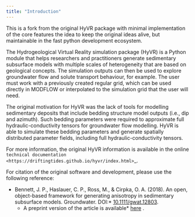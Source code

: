 ```yaml
---
title: "Introduction"
---
```


This is a fork from the original HyVR package with minimal implementation of the core features the idea to keep the original ideas alive, but maintainable in the fast python development ecosystem.

The Hydrogeological Virtual Reality simulation package (HyVR) is a Python module that helps researchers and practitioners generate sedimentary subsurface models with multiple scales of heterogeneity that are based on geological concepts. The simulation outputs can then be used to explore groundwater flow and solute transport behaviour, for example. The user must work with a previously created regular grid, which can be used directly in MODFLOW or interpolated to the simulation grid that the user will need.

The original motivation for HyVR was the lack of tools for modelling sedimentary deposits that include bedding structure model outputs (i.e., dip and azimuth).
Such bedding parameters were required to approximate full hydraulic-conductivity tensors for groundwater flow modelling. HyVR is able to simulate these bedding
parameters and generate spatially distributed parameter fields, including full hydraulic-conductivity tensors.

For more information, the original HyVR information is available in the online `technical documentation <https://driftingtides.github.io/hyvr/index.html>`_.

For citation of the original software and development, please use the following reference:

* Bennett, J. P., Haslauer, C. P., Ross, M., & Cirpka, O. A. (2018). An open, object-based framework for generating anisotropy in sedimentary subsurface models. Groundwater. DOI:* [10.1111/gwat.12803](https://onlinelibrary.wiley.com/doi/abs/10.1111/gwat.12803>).
    * A preprint version of the article is available* [here](https://github.com/driftingtides/hyvr/blob/master/docs/Bennett_GW_2018.pdf) .
